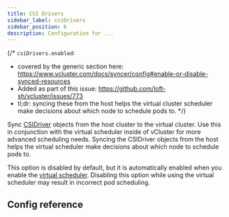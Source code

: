 ```yaml
---
title: CSI Drivers
sidebar_label: csiDrivers
sidebar_position: 6
description: Configuration for ...
---
```




{/*
`csiDrivers.enabled`:
- covered by the generic section here: https://www.vcluster.com/docs/syncer/config#enable-or-disable-synced-resources
- Added as part of this issue: https://github.com/loft-sh/vcluster/issues/773
- tl;dr: syncing these from the host helps the virtual cluster scheduler make decisions about which node to schedule pods to.
*/}

Sync [CSIDriver](https://kubernetes.io/blog/2019/01/15/container-storage-interface-ga/) objects from the host cluster to the virtual cluster. Use this in conjunction with the virtual scheduler inside of vCluster for more advanced scheduling needs. Syncing the CSIDriver objects from the host helps the virtual scheduler make decisions about which node to schedule pods to.

This option is disabled by default, but it is automatically enabled when you enable the [virtual scheduler](/vcluster/vcluster-yaml/control-plane/deployment/advanced/virtual-scheduler). Disabling this option while using the virtual scheduler may result in incorrect pod scheduling.

## Config reference

<EnableSwitch/>
